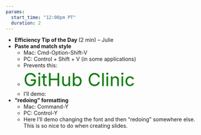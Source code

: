 ```yaml
---
params: 
  start_time: "12:00pm PT"
  duration: 2
---
```


- **Efficiency Tip of the Day ** (2 min) – Julie
- **Paste and match style**
  - Mac: Cmd-Option-Shift-V
  - PC: Control + Shift + V (in some applications)
  - Prevents this: 
  - <font size="20" color="green">GitHub Clinic</font>
  - I’ll demo: 
- **“redoing” formatting** 
  - Mac: Command-Y
  - PC: Control-Y
  - Here I’ll demo changing the font and then “redoing” somewhere else. This is so nice to do when creating slides.
